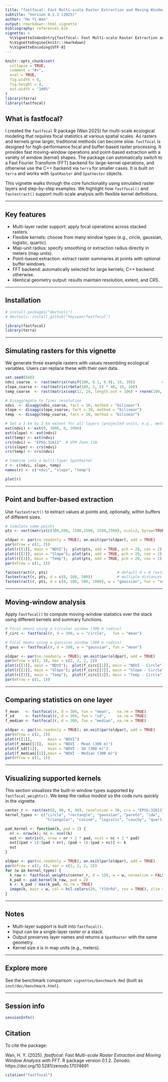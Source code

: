 ```yaml
---
title: "fastfocal: Fast Multi-scale Raster Extraction and Moving Window Analysis with FFT"
subtitle: "Version 0.1.2 (2025)"
author: "Ho Yi Wan"
output: rmarkdown::html_vignette
bibliography: references.bib
vignette: >
  %\VignetteIndexEntry{fastfocal: Fast Multi-scale Raster Extraction and Moving Window Analysis with FFT}
  %\VignetteEngine{knitr::rmarkdown}
  %\VignetteEncoding{UTF-8}
---
```


```r
knitr::opts_chunk$set(
  collapse = TRUE,
  comment = "#>",
  eval = TRUE,
  fig.width = 6,
  fig.height = 4,
  out.width = "100%"
)
library(terra)
library(fastfocal)
```

## What is fastfocal?

I created the `fastfocal` R package (Wan 2025) for multi-scale ecological modeling that requires focal statistics at various spatial scales. As rasters and kernels grow larger, traditional methods can become slow. `fastfocal` is designed for high-performance focal and buffer-based raster processing. It provides fast moving-window operations and point-based extraction with a variety of window (kernel) shapes. The package can automatically switch to a Fast Fourier Transform (FFT) backend for large-kernel operations, and otherwise use the C++ backend via `terra` for smaller cases. It is built on `terra` and works with `SpatRaster` and `SpatVector` objects.

This vignette walks through the core functionality using simulated raster layers and step-by-step examples. We highlight how `fastfocal()` and `fastextract()` support multi-scale analysis with flexible kernel definitions.

---

## Key features

- Multi-layer raster support: apply focal operations across stacked rasters.
- Flexible kernels: choose from many window types (e.g., circle, gaussian, logistic, quartic).
- Map-unit radius: specify smoothing or extraction radius directly in meters (map units).
- Point-based extraction: extract raster summaries at points with optional buffer windows.
- FFT backend: automatically selected for large kernels; C++ backend otherwise.
- Identical geometry output: results maintain resolution, extent, and CRS.

---

## Installation

```r
# install.packages("devtools")
# devtools::install_github("hoyiwan/fastfocal")
```

```r
library(fastfocal)
library(terra)
```

---

## Simulating rasters for this vignette

We generate three example rasters with values resembling ecological variables. Users can replace these with their own data.

```r
set.seed(888)
ndvi_coarse  <- rast(matrix(runif(100, 0.1, 0.9), 10, 10))            # NDVI (0.1 - 0.9)
slope_coarse <- rast(matrix(rbeta(100, 2, 5) * 40, 10, 10))            # slope (degrees)
temp_coarse  <- rast(matrix(seq(12, 24, length.out = 100) + rnorm(100, 0, 1), 10, 10))  # temperature with gradient

# Disaggregate to finer resolution
ndvi  <- disagg(ndvi_coarse, fact = 10, method = "bilinear")
slope <- disagg(slope_coarse, fact = 10, method = "bilinear")
temp  <- disagg(temp_coarse, fact = 10, method = "bilinear")

# Set a 3 km by 3 km extent for all layers (projected units, e.g., meters)
ext(ndvi) <- ext(0, 3000, 0, 3000)
ext(slope) <- ext(ndvi)
ext(temp) <- ext(ndvi)
crs(ndvi) <- "EPSG:32611"  # UTM Zone 11N
crs(slope) <- crs(ndvi)
crs(temp) <- crs(ndvi)

# Combine into a multi-layer SpatRaster
r <- c(ndvi, slope, temp)
names(r) <- c("ndvi", "slope", "temp")

plot(r)
```

---

## Point and buffer-based extraction

Use `fastextract()` to extract values at points and, optionally, within buffers of different sizes.

```r
# Simulate some points
pts <- vect(matrix(c(500,500, 1500,1500, 2500,2500), ncol=2, byrow=TRUE), type="points", crs=crs(r))

oldpar <- par(no.readonly = TRUE); on.exit(par(oldpar), add = TRUE)
par(mfrow = c(2, 2))
plot(r[[1]], main = "NDVI");  plot(pts, add = TRUE, pch = 20, cex = 2)
plot(r[[2]], main = "Slope"); plot(pts, add = TRUE, pch = 20, cex = 2)
plot(r[[3]], main = "Temp");  plot(pts, add = TRUE, pch = 20, cex = 2)
par(mfrow = c(1, 1))
```

```r
fastextract(r, pts)                               # default d = 0 (extract at the point)
fastextract(r, pts, d = c(0, 100, 500))           # multiple distances
fastextract(r, pts, d = c(0, 100, 500, 1000), w = "gaussian", fun = "sd")
```

---

## Moving-window analysis

Apply `fastfocal()` to compute moving-window statistics over the stack using different kernels and summary functions.

```r
# Focal means using a circular window (300 m radius)
f_circ <- fastfocal(r, d = 300, w = "circle",   fun = "mean")

# Focal means using a gaussian window (300 m radius)
f_gaus <- fastfocal(r, d = 300, w = "gaussian", fun = "mean")

oldpar <- par(no.readonly = TRUE); on.exit(par(oldpar), add = TRUE)
par(mfrow = c(3, 3), mar = c(2, 2, 2, 2))
plot(r[[1]], main = "NDVI");  plot(f_circ[[1]], main = "NDVI - Circle");  plot(f_gaus[[1]], main = "NDVI - Gaussian")
plot(r[[2]], main = "Slope"); plot(f_circ[[2]], main = "Slope - Circle"); plot(f_gaus[[2]], main = "Slope - Gaussian")
plot(r[[3]], main = "Temp");  plot(f_circ[[3]], main = "Temp - Circle");  plot(f_gaus[[3]], main = "Temp - Gaussian")
par(mfrow = c(1, 1))
```

---

## Comparing statistics on one layer

```r
f_mean   <- fastfocal(r, d = 300, fun = "mean",   na.rm = TRUE)
f_sd     <- fastfocal(r, d = 300, fun = "sd",     na.rm = TRUE)
f_median <- fastfocal(r, d = 300, fun = "median", na.rm = TRUE)

oldpar <- par(no.readonly = TRUE); on.exit(par(oldpar), add = TRUE)
par(mfrow = c(2, 2))
plot(r[[1]],       main = "NDVI")
plot(f_mean[[1]],  main = "NDVI - Mean (300 m)")
plot(f_sd[[1]],    main = "NDVI - SD (300 m)")
plot(f_median[[1]],main = "NDVI - Median (300 m)")
par(mfrow = c(1, 1))
```

---

## Visualizing supported kernels

This section visualizes the built-in window types supported by `fastfocal_weights()`. We keep the radius modest so the code runs quickly in the vignette.

```r
center_r <- rast(ext(0, 90, 0, 90), resolution = 30, crs = "EPSG:32611")
kernel_types <- c("circle", "rectangle", "gaussian", "pareto", "idw", "exponential",
                  "triangular", "cosine", "logistic", "cauchy", "quartic", "epanechnikov")

pad_kernel <- function(k, pad = 2) {
  nr <- nrow(k); nc <- ncol(k)
  out <- matrix(0, nrow = nr + 2 * pad, ncol = nc + 2 * pad)
  out[(pad + 1):(pad + nr), (pad + 1):(pad + nc)] <- k
  out
}

oldpar <- par(no.readonly = TRUE); on.exit(par(oldpar), add = TRUE)
par(mfrow = c(3, 4), mar = c(2, 2, 2, 2))
for (w in kernel_types) {
  k_raw <- fastfocal_weights(center_r, d = 150, w = w, normalize = FALSE)  # ~11x11 at 30 m
  k_pad <- pad_kernel(k_raw, pad = 2)
  k <- k_pad / max(k_pad, na.rm = TRUE)
  image(k, main = w, col = hcl.colors(20, "YlOrRd", rev = TRUE), zlim = c(0, 1), asp = 1, cex.main = 1.2)
}
```

---

## Notes

- Multi-layer support is built into `fastfocal()`.
- Input can be a single-layer raster or a stack.
- Output preserves layer names and returns a `SpatRaster` with the same geometry.
- Kernel size `d` is in map units (e.g., meters).

---

## Explore more

See the benchmark comparison: `vignettes/benchmark.Rmd` (built as `inst/doc/benchmark.html`).

---

## Session info

```r
sessionInfo()
```

## Citation

To cite the package:

Wan, H. Y. (2025). *fastfocal: Fast Multi-scale Raster Extraction and Moving Window Analysis with FFT*. R package version 0.1.2. Zenodo. https://doi.org/10.5281/zenodo.17074691


```r
citation("fastfocal")
```
